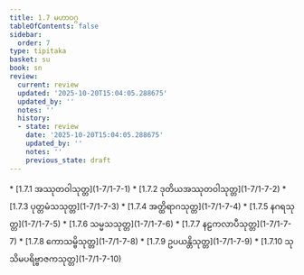 ```yaml
---
title: 1.7 မဟာဝဂ္ဂ
tableOfContents: false
sidebar:
  order: 7
type: tipitaka
basket: su
book: sn
review:
  current: review
  updated: '2025-10-20T15:04:05.288675'
  updated_by: ''
  notes: ''
  history:
  - state: review
    date: '2025-10-20T15:04:05.288675'
    updated_by: ''
    notes: ''
    previous_state: draft
---
```



<DynamicBreadcrumb />


<ReviewStatus review={frontmatter.review} showDetails={true} />

<HypothesisAnnotation frontmatter={frontmatter} />



<TableOfContents book="sn" section="1.7">
* [1.7.1 အဿုတဝါသုတ္တ](1-7/1-7-1)
* [1.7.2 ဒုတိယအဿုတဝါသုတ္တ](1-7/1-7-2)
* [1.7.3 ပုတ္တမံသသုတ္တ](1-7/1-7-3)
* [1.7.4 အတ္ထိရာဂသုတ္တ](1-7/1-7-4)
* [1.7.5 နဂရသုတ္တ](1-7/1-7-5)
* [1.7.6 သမ္မသသုတ္တ](1-7/1-7-6)
* [1.7.7 နဠကလာပီသုတ္တ](1-7/1-7-7)
* [1.7.8 ကောသမ္ဗိသုတ္တ](1-7/1-7-8)
* [1.7.9 ဥပယန္တိသုတ္တ](1-7/1-7-9)
* [1.7.10 သုသိမပရိဗ္ဗာဇကသုတ္တ](1-7/1-7-10)
</TableOfContents>